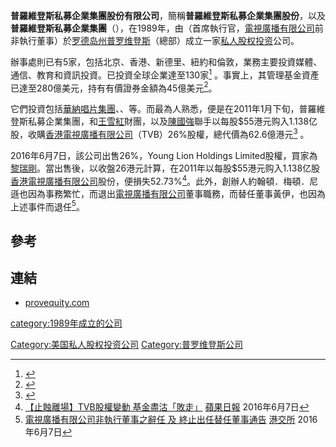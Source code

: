 
{{Infobox company
 | name             = 普羅維登斯私募企業

 | logo             = <!-- 檔案不存在 [[Image:Providence-equity-logo.png|270px]] ，可從英文維基百科取得 -->
 | type             = [[有限公司|有限公司]]
 | foundation       = 1989年
 | founder          = 首席執行官{{link-en|約翰頓．梅頓．尼遜|Jonathan M. Nelson}}

 | location_city    = [[羅德島|羅德島]][[50_Kennedy_Plaza|50 Kennedy Plaza]]
 | location_country = {{USA}}
 | location         = 
 | locations        = 
 | area_served      = 
 | key_people       = Glenn M. Creamer, Senior Managing Director<br>Paul J. Salem, Senior Managing Director
 | industry         = [[私人股權投資|私人股權投資]]公司
 | products         = [[槓桿收購|槓桿收購]]、{{en-link|成長資本|Growth capital}}
 | num_employees    = 240人
 | assets           = $370億美金
 | slogan           = 
 | homepage         = {{URL|www.provequity.com}}
 | footnotes        = 
 | intl             = 
}}

'''普羅維登斯私募企業集團股份有限公司'''，簡稱'''普羅維登斯私募企業集團股份'''，以及'''普羅維登斯私募企業集團'''（{{lang-en|Providence Equity Partners LLC }}），在1989年，由{{link-en|約翰頓．梅頓．尼遜|Jonathan M. Nelson}}（首席執行官，[[電視廣播有限公司|電視廣播有限公司]]前非執行董事）於[[罗德岛州|罗德岛州]][[普罗维登斯_(罗德岛州)|普罗维登斯]]（總部）成立一家[[私人股权投资|私人股权投资]]公司。

辦事處則已有5家，包括北京、香港、新德里、紐約和倫敦，業務主要投資媒體、通信、教育和資訊投資。已投資全球企業達至130家<ref name="BW">{{Cite news|url=http://investing.businessweek.com/research/stocks/private/snapshot.asp?privcapId=22559|title=普羅維登斯私募企業集團股份有限公司簡介（英文版）|accessdate=2012年9月21日|publisher=[[彭博商業週刊|彭博商業週刊]]|archive-date=2012年10月23日|archive-url=https://web.archive.org/web/20121023055036/http://investing.businessweek.com/research/stocks/private/snapshot.asp?privcapId=22559|dead-url=no}}</ref> 。事實上，其管理基金資產已達至280億美元，持有有價證券金額為45億美元<ref>{{cite web |url=http://www.provequity.com/news/releases/Richard%20Byrne%20Press%20Release_Final_3%2019%2013.pdf |title=存档副本 |accessdate=2013-03-28 |deadurl=yes |archiveurl=https://web.archive.org/web/20130828002518/http://www.provequity.com/news/releases/Richard%20Byrne%20Press%20Release_Final_3%2019%2013.pdf |archivedate=2013-08-28 }}</ref>。

它們投資包括[[華納唱片集團|華納唱片集團]]、{{link-en|西方無綫通信股份有限公司|Western Wireless Corporation}}、{{link-en|YES網絡|YES Network|}}等。而最為人熟悉，便是在2011年1月下旬，普羅維登斯私募企業集團，和[[王雪紅|王雪紅]]財團，以及[[陳國強_(商人)|陳國強]]聯手以每股$55港元购入1.138亿股，收購[[香港|香港]][[電視廣播有限公司|電視廣播有限公司]]（TVB）26%股權，總代價為62.6億港元<ref>{{Cite news|url=http://finance.21cn.com/hk/2011/04/01/8212537.shtml|title=王雪红跨界收购香港TVB 涉资达62.6亿元|accessdate=2011年4月1日|publisher=中國新聞網|deadurl=yes|archiveurl=https://web.archive.org/web/20160624032329/http://finance.21cn.com/hk/2011/04/01/8212537.shtml|archivedate=2016年6月24日}}</ref> 。

2016年6月7日，該公司出售26%，Young Lion Holdings Limited股權，買家為[[黎瑞剛|黎瑞剛]]。當出售後，以收盤26港元計算，在2011年以每股$55港元购入1.138亿股[[香港|香港]][[電視廣播有限公司|電視廣播有限公司]]股份，便損失52.73%<ref>[http://hk.apple.nextmedia.com/realtime/finance/20160607/55197865 【止蝕離場】TVB股權變動 基金盡沽「敗走」] {{Wayback|url=http://hk.apple.nextmedia.com/realtime/finance/20160607/55197865 |date=20161115232949 }}[[蘋果日報|蘋果日報]] 2016年6月7日</ref>。此外，創辦人約翰頓．梅頓．尼遜也因為事務繁忙，而退出[[電視廣播有限公司|電視廣播有限公司]]董事職務，而替任董事黃伊，也因為上述事件而退任<ref>[http://www.hkexnews.hk/listedco/listconews/SEHK/2016/0607/LTN20160607623_C.pdf 電視廣播有限公司非執行董事之辭任 及 終止出任替任董事通告] {{Wayback|url=http://www.hkexnews.hk/listedco/listconews/SEHK/2016/0607/LTN20160607623_C.pdf |date=20191020123125 }}[[港交所|港交所]] 2016年6月7日</ref>。

==參考==
{{REFLIST}}

==連結==
*[http://www.provequity.com provequity.com] {{Wayback|url=http://www.provequity.com/ |date=20210227025040 }}

[[Category:美国私人股权投资公司|Category:美国私人股权投资公司]]
[[category:1989年成立的公司|category:1989年成立的公司]]
[[Category:普罗维登斯公司|Category:普罗维登斯公司]]